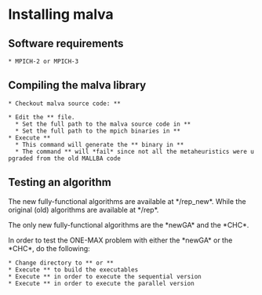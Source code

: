 =Installing malva=

==Software requirements==

 * MPICH-2 or MPICH-3

==Compiling the malva library==

 * Checkout malva source code: *{{{svn checkout https://malva.googlecode.com/svn/trunk/ malva}}}*

 * Edit the *{{{malva/environments}}}* file.
   * Set the full path to the malva source code in *{{{MALLBA_DIR}}}*
   * Set the full path to the mpich binaries in *{{{MPI_BIN}}}*
 * Execute *{{{make libs}}}*
   * This command will generate the *{{{MALLBA}}}* binary in *{{{MALLBA_DIR/lib}}}*
   * The command *{{{make all}}}* will *fail* since not all the metaheuristics were upgraded from the old MALLBA code

==Testing an algorithm==

The new fully-functional algorithms are available at *{{{MALLBA_DIR}}}/rep_new*. While the original (old) algorithms are available at *{{{MALLBA_DIR}}}/rep*.

The only new fully-functional algorithms are the *newGA* and the *CHC*.

In order to test the ONE-MAX problem with either the *newGA* or the *CHC*, do the following:

 * Change directory to *{{{MALLBA_DIR/rep_new/CHC}}}* or *{{{MALLBA_DIR/rep_new/newGA}}}*
 * Execute *{{{make}}}* to build the executables
 * Execute *{{{make SEQ}}}* in order to execute the sequential version
 * Execute *{{{make LAN}}}* in order to execute the parallel version